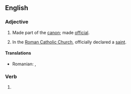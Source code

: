 ==English==

===Adjective===
{{en-adj|-}}

# Made part of the [[canon]]; made [[official]].
# {{lb|en|Christianity}} In the [[Roman Catholic Church]], officially declared a [[saint]].

====Translations====
{{trans-top|made part of the canon, made official}}
{{trans-mid}}
{{trans-bottom}}

{{trans-top|Roman Catholic Church: officially declared a saint}}
* Romanian: {{t|ro|canonizat|m|n}}, {{t|ro|canonizată|f}}
{{trans-mid}}
{{trans-bottom}}

===Verb===
{{head|en|verb form}}

# {{en-past of|canonize}}